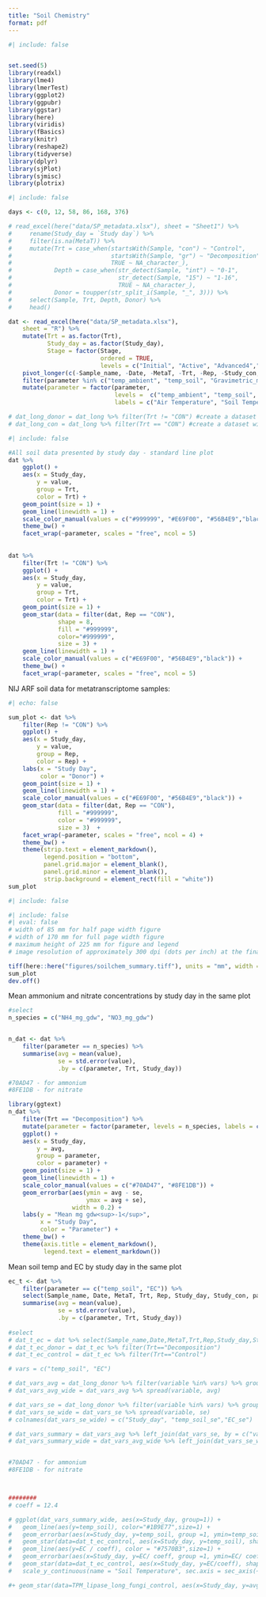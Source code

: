 ```yaml
---
title: "Soil Chemistry"
format: pdf
---
```


```r
#| include: false


set.seed(5)
library(readxl)
library(lme4)
library(lmerTest)
library(ggplot2)
library(ggpubr)
library(ggstar)
library(here)
library(viridis)
library(fBasics)
library(knitr)
library(reshape2)
library(tidyverse)
library(dplyr)
library(sjPlot)
library(sjmisc)
library(plotrix)
```

```r
#| include: false

days <- c(0, 12, 58, 86, 168, 376)

# read_excel(here("data/SP_metadata.xlsx"), sheet = "Sheet1") %>%
#     rename(Study_day = `Study day`) %>%
#     filter(is.na(MetaT)) %>%
#     mutate(Trt = case_when(startsWith(Sample, "con") ~ "Control",
#                            startsWith(Sample, "gr") ~ "Decomposition",
#                            TRUE ~ NA_character_),
#            Depth = case_when(str_detect(Sample, "int") ~ "0-1",
#                              str_detect(Sample, "15") ~ "1-16",
#                              TRUE ~ NA_character_),
#            Donor = toupper(str_split_i(Sample, "_", 3))) %>%
#     select(Sample, Trt, Depth, Donor) %>%
#     head()

dat <- read_excel(here("data/SP_metadata.xlsx"), 
    sheet = "R") %>%
    mutate(Trt = as.factor(Trt),
           Study_day = as.factor(Study_day),
           Stage = factor(Stage, 
                          ordered = TRUE,
                          levels = c("Initial", "Active", "Advanced4","Advanced6","Advanced11","Skeletonization4"))) %>%
    pivot_longer(c(-Sample_name, -Date, -MetaT, -Trt, -Rep, -Study_con, -Study_day, -ADH_ambient, -ADH_internal, -ADH_soil, -Stage, -TBS, -timepoint), names_to = "parameter") %>%
    filter(parameter %in% c("temp_ambient", "temp_soil", "Gravimetric_moisture", "pH", "EC" , "DO", "CO2_μg C_gdw", "NH4_mg_gdw", "NO3_mg_gdw", "N_percent", "C_percent", "CN_ratio")) %>%
    mutate(parameter = factor(parameter, 
                              levels =  c("temp_ambient", "temp_soil", "Gravimetric_moisture", "pH", "EC" , "DO", "CO2_μg C_gdw", "NH4_mg_gdw", "NO3_mg_gdw", "N_percent", "C_percent", "CN_ratio"),
                              labels = c("Air Temperature", "Soil Temperature", "Gravimetric Moisture", "pH", "EC" , "DO", "CO~2~ (μg gdw<sup>-1</sup>)", "NH~4~ (mg gdw<sup>-1</sup>)", "NO~3~ (mg gdw<sup>-1</sup>)", "% N", "% C", "C:N")))

# dat_long_donor = dat_long %>% filter(Trt != "CON") #create a dataset with decompostion soils only
# dat_long_con = dat_long %>% filter(Trt == "CON") #create a dataset with control soils only - these two datasets will be used to plot controls as stars while decompostion soils will be normal line plots
```

```r
#| include: false

#All soil data presented by study day - standard line plot  
dat %>%
    ggplot() +
    aes(x = Study_day,
        y = value,
        group = Trt,
        color = Trt) +
    geom_point(size = 1) +
    geom_line(linewidth = 1) +
    scale_color_manual(values = c("#999999", "#E69F00", "#56B4E9","black")) +
    theme_bw() +
    facet_wrap(~parameter, scales = "free", ncol = 5)
    
    
dat %>%
    filter(Trt != "CON") %>%
    ggplot() +
    aes(x = Study_day,
        y = value,
        group = Trt,
        color = Trt) +
    geom_point(size = 1) + 
    geom_star(data = filter(dat, Rep == "CON"),
              shape = 8,
              fill = "#999999",
              color="#999999",
              size = 3) +
    geom_line(linewidth = 1) +
    scale_color_manual(values = c("#E69F00", "#56B4E9","black")) +
    theme_bw() +
    facet_wrap(~parameter, scales = "free", ncol = 5)
```


NIJ ARF soil data for metatranscriptome samples:

```r
#| echo: false

sum_plot <- dat %>%
    filter(Rep != "CON") %>%
    ggplot() +
    aes(x = Study_day, 
        y = value,
        group = Rep,
        color = Rep) +
    labs(x = "Study Day",
         color = "Donor") +
    geom_point(size = 1) +
    geom_line(linewidth = 1) + 
    scale_color_manual(values = c("#E69F00", "#56B4E9","black")) +
    geom_star(data = filter(dat, Rep == "CON"),
              fill = "#999999",
              color = "#999999",
              size = 3)  +
    facet_wrap(~parameter, scales = "free", ncol = 4) +
    theme_bw() +
    theme(strip.text = element_markdown(),
          legend.position = "bottom",
          panel.grid.major = element_blank(),
          panel.grid.minor = element_blank(),
          strip.background = element_rect(fill = "white"))
sum_plot
```

```r
#| include: false

#| include: false
#| eval: false
# width of 85 mm for half page width figure
# width of 170 mm for full page width figure
# maximum height of 225 mm for figure and legend
# image resolution of approximately 300 dpi (dots per inch) at the final size

tiff(here::here("figures/soilchem_summary.tiff"), units = "mm", width = 170, height = 180, res = 300)
sum_plot
dev.off()
```
Mean ammonium and nitrate concentrations by study day in the same plot

```r
#select 
n_species = c("NH4_mg_gdw", "NO3_mg_gdw")


n_dat <- dat %>%
    filter(parameter == n_species) %>%
    summarise(avg = mean(value), 
              se = std.error(value),
              .by = c(parameter, Trt, Study_day))

#70AD47 - for ammonium
#8FE1DB - for nitrate

library(ggtext)
n_dat %>%
    filter(Trt == "Decomposition") %>%
    mutate(parameter = factor(parameter, levels = n_species, labels = c("NH~4~", "NO~3~"))) %>%
    ggplot() +
    aes(x = Study_day,
        y = avg,
        group = parameter,
        color = parameter) +
    geom_point(size = 1) +
    geom_line(linewidth = 1) +
    scale_color_manual(values = c("#70AD47", "#8FE1DB")) +
    geom_errorbar(aes(ymin = avg - se,
                      ymax = avg + se),
                  width = 0.2) +
    labs(y = "Mean mg gdw<sup>-1</sup>",
         x = "Study Day",
         color = "Parameter") +
    theme_bw() +
    theme(axis.title = element_markdown(),
          legend.text = element_markdown())

```


Mean soil temp and EC by study day in the same plot

```r
ec_t <- dat %>%
    filter(parameter == c("temp_soil", "EC")) %>%
    select(Sample_name, Date, MetaT, Trt, Rep, Study_day, Study_con, parameter, value) %>%
    summarise(avg = mean(value),
              se = std.error(value),
              .by = c(parameter, Trt, Study_day))
    
#select 
# dat_t_ec = dat %>% select(Sample_name,Date,MetaT,Trt,Rep,Study_day,Study_con,temp_soil,EC)
# dat_t_ec_donor = dat_t_ec %>% filter(Trt=="Decomposition")
# dat_t_ec_control = dat_t_ec %>% filter(Trt=="Control")

# vars = c("temp_soil", "EC")

# dat_vars_avg = dat_long_donor %>% filter(variable %in% vars) %>% group_by(variable, Study_day) %>% summarise(avg = mean(value))
# dat_vars_avg_wide = dat_vars_avg %>% spread(variable, avg)

# dat_vars_se = dat_long_donor %>% filter(variable %in% vars) %>% group_by(variable, Study_day) %>% summarise(se = std.error(value))
# dat_vars_se_wide = dat_vars_se %>% spread(variable, se)
# colnames(dat_vars_se_wide) = c("Study_day", "temp_soil_se","EC_se")

# dat_vars_summary = dat_vars_avg %>% left_join(dat_vars_se, by = c("variable", "Study_day"))
# dat_vars_summary_wide = dat_vars_avg_wide %>% left_join(dat_vars_se_wide, by = "Study_day")


#70AD47 - for ammonium
#8FE1DB - for nitrate



########
# coeff = 12.4

# ggplot(dat_vars_summary_wide, aes(x=Study_day, group=1)) +
#   geom_line(aes(y=temp_soil), color="#1B9E77",size=1) +
#   geom_errorbar(aes(x=Study_day, y=temp_soil, group =1, ymin=temp_soil-temp_soil_se, ymax=temp_soil+temp_soil_se), color = "#1B9E77", width=.2) +
#   geom_star(data=dat_t_ec_control, aes(x=Study_day, y=temp_soil), shape=8, fill="#1B9E77", color = "#1B9E77", size=2) +
#   geom_line(aes(y=EC / coeff), color = "#7570B3",size=1) + 
#   geom_errorbar(aes(x=Study_day, y=EC/ coeff, group =1, ymin=EC/ coeff-EC_se/ coeff, ymax=EC/ coeff+EC_se/ coeff), color = "#7570B3", width=.2)+
#   geom_star(data=dat_t_ec_control, aes(x=Study_day, y=EC/coeff), shape=8, fill="#7570B3", color = "#7570B3", size=2) +
#   scale_y_continuous(name = "Soil Temperature", sec.axis = sec_axis(~.*coeff, name = "Electrical Conductivity"))+theme_bw()

#+ geom_star(data=TPM_lipase_long_fungi_control, aes(x=Study_day, y=avg_TPM/2), shape=8, fill="darkgoldenrod2", color="darkgoldenrod2", size=3)

```


